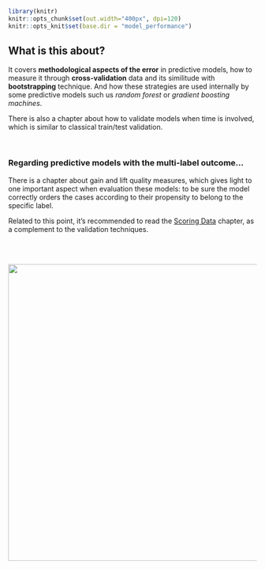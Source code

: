 ```r
library(knitr)
knitr::opts_chunk$set(out.width="400px", dpi=120)
knitr::opts_knit$set(base.dir = "model_performance")
```

## What is this about?

It covers **methodological aspects of the error** in predictive models, how to measure it through **cross-validation** data and its similitude with **bootstrapping** technique. And how these strategies are used internally by some predictive models such us _random forest_ or _gradient boosting machines_.

There is also a chapter about how to validate models when time is involved, which is similar to classical train/test validation.

<br>

### Regarding predictive models with the multi-label outcome...

There is a chapter about gain and lift quality measures, which gives light to one important aspect when evaluation these models: to be sure the model correctly orders the cases according to their propensity to belong to the specific label.

Related to this point, it's recommended to read the <a href="http://livebook.datascienceheroes.com/scoring/scoring.html">Scoring Data</a> chapter, as a complement to the validation techniques.


<br>
<br>


<img src="cover.png" width='600px'> 


<br>
